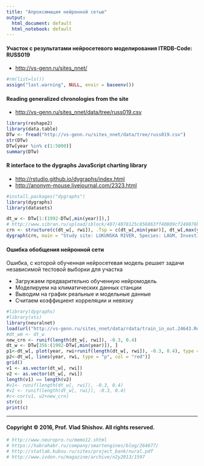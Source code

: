 ```yaml
---
title: "Апроксимация нейронной сетью"
output:
  html_document: default
  html_notebook: default
---
```

#### Участок с результатами нейросетевого моделирования ITRDB-Code: RUSS019
  + <http://vs-genn.ru/sites_nnet/>

```r
#rm(list=ls())
assign("last.warning", NULL, envir = baseenv())
```

#### Reading generalized chronologies from the site 
  + <http://vs-genn.ru/sites_nnet/data/tree/russ019.csv>
```r
library(reshape2)
library(data.table)
DTw <- fread("http://vs-genn.ru/sites_nnet/data/tree/russ019.csv")
str(DTw)
DTw[year %in% c(1:5000)]
summary(DTw)
```

#### R interface to the dygraphs JavaScript charting library
  + <http://rstudio.github.io/dygraphs/index.html>
  + <http://anonym-mouse.livejournal.com/2323.html>
```r
#install.packages("dygraphs")
library(dygraphs)
library(datasets)

dt_w <- DTw[1:(1992-DTw[,min(year)]),]
# http://www.sibran.ru/upload/iblock/407/4078125c856863ff40809cf249876b95.PDF
crn <- structure(c(dt_w[, rwi]), .Tsp = c(dt_w[,min(year)], dt_w[,max(year)], 1), class = "ts")
dygraph(crn, main = "Study site: LUKUNSKA RIVER, Species: LAGM, Investigator:JACOBY, G.C.", ylab = "RWI")  %>% dyRangeSelector()
```

#### Ошибка обобщения нейронной сети

Ошибка, с которой обученная нейросетевая модель решает задачи независимой тестовой выборки для участка

  + Загружаем предварительно обученную нейромодель
  + Моделируем на климатических данных станции
  + Выводим  на график реальные и модельные данные
  + Считаем коэффициент корреляции и невязку
  
```r
#library(dygraphs)
#library(xts)
library(neuralnet)
load(url("http://vs-genn.ru/sites_nnet/data/rdata/train_in_out.24643.Rdata"))
#dt_wm <- dt_w
new_crn <- runif(length(dt_w[, rwi]), -0.3, 0.4)
dt_w <- DTw[356:(1992-DTw[,min(year)]), ]
p1<-dt_w[, plot(year, rwi+runif(length(dt_w[, rwi]), -0.3, 0.4), type = "p", col = "blue", ylim=c(-1,4), ylab="rwi")]
p2<-dt_w[, lines(year, rwi, type = "p", col = "red")]
grid()
v1 <- as.vector(dt_w[, rwi])
v2 <- as.vector(dt_w[, rwi])
length(v1) == length(v2)
#v1<- runif(length(dt_w[, rwi]), -0.3, 0.4)
#v2 <- runif(length(dt_w[, rwi]), -0.3, 0.4)
#c<-cor(v1, v2+new_crn)
str(c)
print(c)
```

***
#### Copyright © 2016, Prof. Vlad Shishov. All rights reserved.
```r
# http://www.neuropro.ru/memo12.shtml
# https://habrahabr.ru/company/smartengines/blog/264677/
# http://statlab.kubsu.ru/sites/project_bank/nural.pdf
# http://www.ivdon.ru/magazine/archive/n2y2013/1597
```
